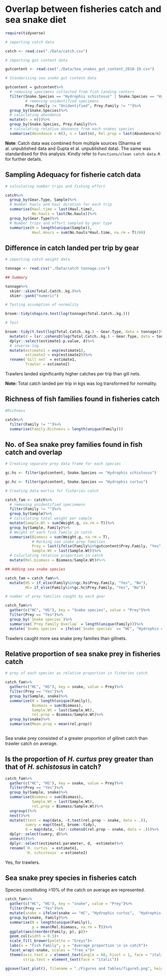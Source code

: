 # Overlap between fisheries catch and sea snake diet

```r
require(tidyverse)

# importing catch data

catch <- read.csv("./Data/catch.csv")

# importing gut content data

gutcontent <- read.csv("./Data/Sea_snakes_gut_content_2018-19.csv")

# Standarising sea snake gut content data

gutcontent = gutcontent%>%
  # removing specimens collected from fish landing centers
  filter(Snake.Species == "Hydrophis schistosus" | Snake.Species == "Hydrophis curtus",
         # removing unidentified specimens
         Prey.Family != "Unidentified", Prey.Family != "")%>%
  group_by(Snake.Species)%>%
  # caluclating abundance
  mutate(n = n())%>%
  group_by(Snake.Species, Prey.Family)%>%
  # calculating relative abunance from each snakes species
  summarise(Abundance = n(), n = last(n), Rel.prop = last(Abundance/n))
```

**Note**: Catch data was combined from multiple sources (Sharma et al. unpublished data and Gupta et al. unpublished data). The same was standardised for this analysis. Kindly refer to `Functions/clean catch data.R` for further details.

## Sampling Adequacy for fisherie catch data

```r
# calculating number trips and fishing effort

catch%>%
  group_by(Gear.Type, Sample)%>%
  # Number hauls and haul duration for each trip
  summarise(Haul.time = last(Haul.time),
            No.hauls = last(No.hauls))%>%
  group_by(Gear.Type)%>%
  # Number trips and effort sampled by gear type
  summarise(N = length(unique(Sample)),
            Haul.Hours = sum(No.hauls*Haul.time, na.rm = T)/60)

```

## Difference in catch landed per trip by gear

```r

# importing catch weight data

tonnage <- read.csv("./Data/catch tonnage.csv")

## Summary

tonnage%>%
  skimr::skim(Total.Catch..kg.)%>%
  skimr::yank("numeric")

# Testing assumption of normality

broom::tidy(shapiro.test(log(tonnage$Total.Catch..kg.)))

# Test

broom::tidy(t.test(log(Total.Catch..kg.) ~ Gear.Type, data = tonnage))%>%
  mutate(d = lsr::cohensD(log(Total.Catch..kg.) ~ Gear.Type, data = tonnage))%>%# effect size
  dplyr::select(estimate1:p.value, d)%>%
  # inverse log
  mutate(estimate1 = exp(estimate1),
         estimate2 = exp(estimate2))%>%
  rename(`Gill net` = estimate1,
         Trawler = estimate2)

```

Trawlers landed significantly higher catches per trip than gill nets.

**Note:** Total catch landed per trip in kgs was log transformed for normality.

## Richness of fish families found in fisheries catch

```r

#Richness

catch%>%
  filter(Family != "")%>%
  summarise(Family.Richness = length(unique(Family)))

```

## No. of Sea snake prey families found in fish catch and overlap

```r

# Creating separate prey data frame for each species

gc.hs <- filter(gutcontent, Snake.Species == "Hydrophis schistosus")

gc.hc <- filter(gutcontent, Snake.Species == "Hydrophis curtus")

# Creating data martix for fisheries catch

catch_fam <- catch%>%
  # removing unidentified speciemens
  filter(Family != "")%>%
  group_by(Sample)%>%
  # Calculating total weight per sample
  mutate(Sample.Wt = sum(Weight.g, na.rm = T))%>%
  group_by(Sample, Family)%>%
  # Weight of each fish family in catch
  summarise(Biomass = sum(Weight.g, na.rm = T),
            # Marking sea snake prey families
            Prey = last(ifelse(Family%in%gutcontent$Prey.Family, "Yes", "No")),
            Sample.Wt = last(Sample.Wt))%>%
  # Caluclating relative proportion in catch
  mutate(Rel.biomass = Biomass/Sample.Wt)#%>%

## Adding sea snake species

catch_fam = catch_fam%>%
  mutate(HS = if_else(Family%in%gc.hs$Prey.Family, "Yes", "No"),
         HC= if_else(Family%in%gc.hc$Prey.Family, "Yes", "No"))

# number of prey families caught by each gear

catch_fam%>%
  gather(c("HC", "HS"), key = "Snake species", value = "Prey")%>%
  filter(Prey == "Yes")%>%
  group_by(`Snake species`)%>%
  summarise(`Prey Family Overlap` = length(unique(Family)))%>%
  mutate(`Snake species` = ifelse(`Snake species` == "HC", "Hydrophis curtus", "Hydrophis schistosus"))

```

Trawlers caught more sea snake prey families than gillnets.

## Relative proportion of sea snake prey in fisheries catch

```r
# prey of each species as relative proportion in fisheries catch

catch_fam%>%
  gather(c("HC", "HS"), key = snake, value = Prey)%>%
  filter(Prey == "Yes")%>%
  group_by(Sample, snake)%>%
  summarise(N = length(unique(Family)),
            Biomass = sum(Biomass),
            Sample.Wt = last(Sample.Wt),
            rel.prop = Biomass/Sample.Wt)%>%
  group_by(snake)%>%
  summarise(Mean.prop = mean(rel.prop))
  
```

Sea snake prey consisted of a greater proportion of gillnet catch than trawler catch on average.

## Is the proportion of _H. curtus_ prey greater than that of _H. schistosus_ in catch?

```r

catch_fam%>%
  gather(c("HC", "HS"), key = snake, value = Prey)%>%
  filter(Prey == "Yes")%>%
  group_by(Sample, snake)%>%
  summarise(Biomass = sum(Biomass),
            Sample.Wt = last(Sample.Wt),
            rel.prop = Biomass/Sample.Wt)%>%
  ungroup()%>%
  nest()%>%
  mutate(ttest = map(data, ~t.test(rel.prop ~ snake, data = .)),
         sumry = map(ttest, broom::tidy),
         d = map(data, ~lsr::cohensD(rel.prop ~ snake, data = .)))%>%
  dplyr::select(sumry, d)%>%
  unnest()%>%
  dplyr::select(estimate1:parameter, d, -estimate)%>%
  rename(`H. curtus` = estimate1,
         `H. schistosus` = estimate2)

```

Yes, for trawlers.


## Sea snake prey species in fisheries catch

Species constituting >10% of the catch on average are represented.

```r

catch_fam%>%
  gather(c("HC", "HS"), key = "snake", value = "Prey")%>%
  filter(Prey == "Yes")%>%
  mutate(snake = ifelse(snake == "HC", "Hydrophis curtus",  "Hydrophis schistosus"))%>%
  group_by(snake, Family)%>%
  summarise(N = length(unique(Family)), 
            p = mean(Rel.biomass, na.rm = T))%>%
  ggplot(aes(reorder(Family, p), p))+
  geom_col(width = 0.5)+
  scale_fill_brewer(palette = "Greys")+
  labs(x = "Fish Family", y = "Average proportion \n in catch")+
  facet_wrap(~snake, scales = "free_x")+
  theme(axis.text.x = element_text(angle = 60, hjust = 1, face = "italic"),
        strip.text = element_text(face = "italic"))

ggsave(last_plot(), filename = "./Figures and Tables/figure5.png", height = 4.5, width = 8)
```

